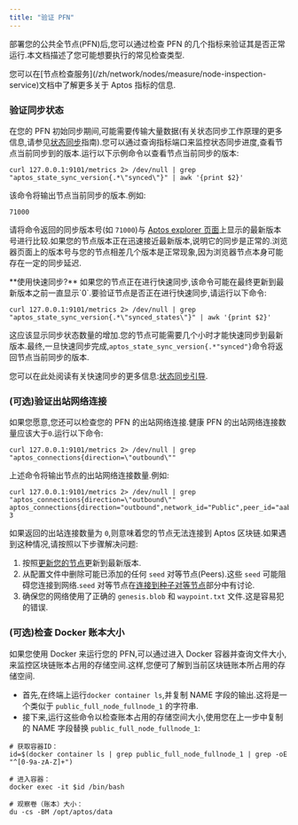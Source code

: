 ```yaml
---
title: "验证 PFN"
---
```



部署您的公共全节点(PFN)后,您可以通过检查 PFN 的几个指标来验证其是否正常运行.本文档描述了您可能想要执行的常见检查类型.

<Aside type="note">
  您可以在[节点检查服务](/zh/network/nodes/measure/node-inspection-service)文档中了解更多关于 Aptos 指标的信息.
</Aside>

### 验证同步状态

在您的 PFN 初始同步期间,可能需要传输大量数据(有关状态同步工作原理的更多信息,请参见[状态同步](/zh/network/nodes/configure/state-sync)指南).您可以通过查询指标端口来监控状态同步进度,查看节点当前同步到的版本.运行以下示例命令以查看节点当前同步的版本:

```shellscript filename="Terminal"
curl 127.0.0.1:9101/metrics 2> /dev/null | grep "aptos_state_sync_version{.*\"synced\"}" | awk '{print $2}'
```

该命令将输出节点当前同步的版本.例如:

```shellscript filename="Terminal"
71000
```

请将命令返回的同步版本号(如 `71000`)与 [Aptos explorer 页面](https://explorer.aptoslabs.com/?network=mainnet)上显示的最新版本号进行比较.如果您的节点版本正在迅速接近最新版本,说明它的同步是正常的.浏览器页面上的版本号与您的节点相差几个版本是正常现象,因为浏览器节点本身可能存在一定的同步延迟.

<Aside type="caution">
  **使用快速同步?**
  如果您的节点正在进行快速同步,该命令可能在最终更新到最新版本之前一直显示`0`.要验证节点是否正在进行快速同步,请运行以下命令:

  ```shellscript filename="Terminal"
  curl 127.0.0.1:9101/metrics 2> /dev/null | grep "aptos_state_sync_version{.*\"synced_states\"}" | awk '{print $2}'
  ```

  这应该显示同步状态数量的增加.您的节点可能需要几个小时才能快速同步到最新版本.最终,一旦快速同步完成,`aptos_state_sync_version{.*"synced"}`命令将返回节点当前同步的版本.

  您可以在此处阅读有关快速同步的更多信息:[状态同步引导](/zh/network/nodes/configure/state-sync#bootstrapping-phase).
</Aside>

### (可选)验证出站网络连接

如果您愿意,您还可以检查您的 PFN 的出站网络连接.健康 PFN 的出站网络连接数量应该大于`0`.运行以下命令:

```shellscript filename="Terminal"
curl 127.0.0.1:9101/metrics 2> /dev/null | grep "aptos_connections{direction=\"outbound\""
```

上述命令将输出节点的出站网络连接数量.例如:

```shellscript filename="Terminal"
curl 127.0.0.1:9101/metrics 2> /dev/null | grep "aptos_connections{direction=\"outbound\""
aptos_connections{direction="outbound",network_id="Public",peer_id="aabd651f",role_type="full_node"} 3
```

如果返回的出站连接数量为 `0`,则意味着您的节点无法连接到 Aptos 区块链.如果遇到这种情况,请按照以下步骤解决问题:

1. 按照[更新您的节点](/zh/network/nodes/full-node/modify/update-fullnode-with-new-releases)更新到最新版本.
2. 从配置文件中删除可能已添加的任何 `seed` 对等节点(Peers).这些 `seed` 可能阻碍您连接到网络.`seed` 对等节点在[连接到种子对等节点](/zh/network/nodes/full-node/modify/fullnode-network-connections#连接到种子对等节点)部分中有讨论.
3. 确保您的网络使用了正确的 `genesis.blob` 和 `waypoint.txt` 文件.这是容易犯的错误.

### (可选)检查 Docker 账本大小

如果您使用 Docker 来运行您的 PFN,可以通过进入 Docker 容器并查询文件大小,来监控区块链账本占用的存储空间.这样,您便可了解到当前区块链账本所占用的存储空间.

- 首先,在终端上运行`docker container ls`,并复制 NAME 字段的输出.这将是一个类似于 `public_full_node_fullnode_1` 的字符串.
- 接下来,运行这些命令以检查账本占用的存储空间大小,使用您在上一步中复制的 NAME 字段替换 `public_full_node_fullnode_1`:

```shellscript filename="Terminal"
# 获取容器ID：
id=$(docker container ls | grep public_full_node_fullnode_1 | grep -oE "^[0-9a-zA-Z]+")

# 进入容器：
docker exec -it $id /bin/bash

# 观察卷（账本）大小：
du -cs -BM /opt/aptos/data
```

[rest_spec]: https://github.com/aptos-labs/aptos-core/tree/main/api

[devnet_genesis]: https://devnet.aptoslabs.com/genesis.blob

[devnet_waypoint]: https://devnet.aptoslabs.com/waypoint.txt

[aptos-labs/aptos-core]: https://github.com/aptos-labs/aptos-core.git

[status dashboard]: https://status.devnet.aptos.dev
